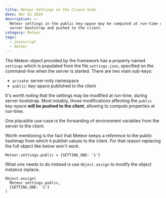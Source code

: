 ```yaml
---
title: Meteor Settings on the Client-Side
date: Abr 01 2019
description: >-
  Meteor settings in the public key-space may be computed at run-time during
  server bootstrap and pushed to the client.
category: Meteor
tags:
  - javascript
  - meteor
---
```

The Meteor object provided by the framework has a property named `settings` which is populated from the file `settings.json`, specified on the command-line when the server is started. There are two main sub-keys:

* `private`: server-only namespace
* `public`: key-space published to the client

It's worth noting that the settings may be modified at run-time, during server bootstrap. Most notably, those modifications affecting the `public` key-space **will be pushed to the client**, allowing to compute properties at run-time.

One plausible use-case is the forwarding of environment variables from the server to the client.

Worth mentioning is the fact that Meteor keeps a reference to the public hashmap from which it publish values to the client. For that reason replacing the full object like below won't work.

```
Meteor.settings.public = {SETTING_ONE: '1'}
```

What one needs to do instead is use `Object.assign` to modify the object instance inplace.

```
Object.assign(
  Meteor.settings.public,
  {SETTING_ONE: '1'}
)
```
